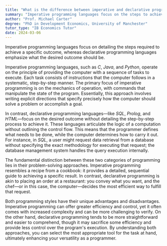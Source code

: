 ```yaml
---
title: "What is the difference between imperative and declarative programming languages?"
summary: "Imperative programming languages focus on the steps to achieve a result, whereas declarative languages emphasize the desired outcome without detailing the process to reach it."
author: "Prof. Michael Carter"
degree: "PhD in Development Economics, University of Manchester"
tutor_type: "IB Economics Tutor"
date: 2024-03-06
---
```


Imperative programming languages focus on detailing the steps required to achieve a specific outcome, whereas declarative programming languages emphasize what the desired outcome should be.

Imperative programming languages, such as $C$, $Java$, and $Python$, operate on the principle of providing the computer with a sequence of tasks to execute. Each task consists of instructions that the computer follows in a systematic, step-by-step manner. The primary focus of imperative programming is on the mechanics of operation, with commands that manipulate the state of the program. Essentially, this approach involves writing explicit directions that specify precisely how the computer should solve a problem or accomplish a goal.

In contrast, declarative programming languages—like $SQL$, $Prolog$, and $HTML$—focus on the desired outcome without detailing the step-by-step process to achieve it. These languages articulate the logic of a computation without outlining the control flow. This means that the programmer defines what needs to be done, while the computer determines how to carry it out. For instance, in $SQL$, a user might request data retrieval from a database without specifying the exact methodology for executing that request; the database management system handles the query execution internally.

The fundamental distinction between these two categories of programming lies in their problem-solving approaches. Imperative programming resembles a recipe from a cookbook: it provides a detailed, sequential guide to achieving a specific result. In contrast, declarative programming is akin to placing an order at a restaurant: you convey what you want, and the chef—or in this case, the computer—decides the most efficient way to fulfill that request.

Both programming styles have their unique advantages and disadvantages. Imperative programming can offer greater efficiency and control, yet it often comes with increased complexity and can be more challenging to verify. On the other hand, declarative programming tends to be more straightforward and easier to comprehend, though it may sacrifice some efficiency and provide less control over the program's execution. By understanding both approaches, you can select the most appropriate tool for the task at hand, ultimately enhancing your versatility as a programmer.
    